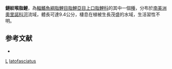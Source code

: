 {{Speciesbox
| taxon = Synaptolaemus latofasciatus
| binomial_authority = [[Steindachner|Steindachner]], 1910
| status = NE
| status_system = IUCN3.1
| synonyms = *''Leporinus latofasciatus''<br /><small>Steindachner, 1910</small>
}}
'''鏈紋喉脂鯉'''，為[[輻鰭魚綱|輻鰭魚綱]][[脂鯉目|脂鯉目]][[脂鯉亞目|脂鯉亞目]][[上口脂鯉科|上口脂鯉科]]的其中一個[[種|種]]，分布於[[南美洲|南美洲]][[奧里諾科河|奧里諾科河]]流域，體長可達9.4公分，棲息在植被生長茂盛的水域，生活習性不明。

==参考文献==
{{refbegin}}
*{{FishBase_species|genus=Synaptolaemus|species=latofasciatus|year=2013|month=9}}
{{refend}}
{{魚類小作品}}

{{Taxonbar}}
[[Category:1910年描述的鱼类|L]]
[[Category:喉脂鯉屬|latofasciatus]]